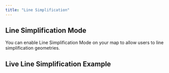 ```yaml
---
title: "Line Simplification"
---
```


## Line Simplification Mode

You can enable Line Simplification Mode on your map to allow users to line simplification geometries.

<!-- Add detailed documentation and code examples for Line Simplification Mode here -->

## Live Line Simplification Example

<BrowserOnlyGmMap
  gmOptions={editLineSimplificationOptions}
  features={features} />
